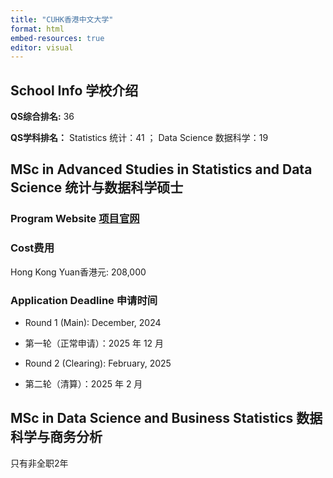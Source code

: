 ```yaml
---
title: "CUHK香港中文大学"
format: html
embed-resources: true
editor: visual
---
```


## School Info 学校介绍

**QS综合排名:** 36

**QS学科排名：** Statistics 统计：41 ； Data Science 数据科学：19

## MSc in Advanced Studies in Statistics and Data Science 统计与数据科学硕士

### Program Website [项目官网](https://asds.cuhk.edu.hk/)

### Cost费用

Hong Kong Yuan香港元: 208,000

### Application Deadline 申请时间

-   Round 1 (Main): December, 2024

-   第一轮（正常申请）：2025 年 12 月

-   Round 2 (Clearing): February, 2025

-   第二轮（清算）：2025 年 2 月

## MSc in Data Science and Business Statistics 数据科学与商务分析

只有非全职2年
